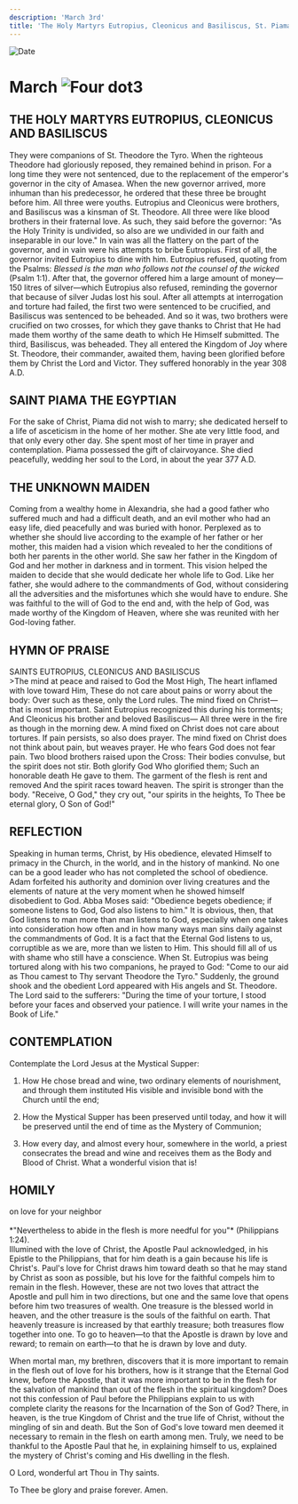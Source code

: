 ```yaml
---
description: 'March 3rd'
title: 'The Holy Martyrs Eutropius, Cleonicus and Basiliscus, St. Piama the Egyptian, the Unknown Maiden'
---
```


<RunningHead />
<Image src="/title-imprint.png" height={68} width={50} alt="Date" className="title-imprint"/>

# <div id="date">March <Image className="four-dot" src="/four-dot.png" height={15} width={15} alt="Four dot" />3</div>

## THE HOLY MARTYRS EUTROPIUS, CLEONICUS AND BASILISCUS

They were companions of St. Theodore the Tyro. When the righteous Theodore had gloriously reposed, they remained behind in prison. For a long time they were not sentenced, due to the replacement of the emperor's governor in the city of Amasea. When the new governor arrived, more inhuman than his predecessor, he ordered that these three be brought before him. All three were youths. Eutropius and Cleonicus were brothers, and Basiliscus was a kinsman of St. Theodore. All three were like blood brothers in their fraternal love. As such, they said before the governor: "As the Holy Trinity is undivided, so also are we undivided in our faith and inseparable in our love." In vain was all the flattery on the part of the governor, and in vain were his attempts to bribe Eutropius. First of all, the governor invited Eutropius to dine with him. Eutropius refused, quoting from the Psalms: *Blessed is the man who follows not the counsel of the wicked* (Psalm 1:1). After that, the governor offered him a large amount of money—150 litres of silver—which Eutropius also refused, reminding the governor that because of silver Judas lost his soul. After all attempts at interrogation and torture had failed, the first two were sentenced to be crucified, and Basiliscus was sentenced to be beheaded. And so it was, two brothers were crucified on two crosses, for which they gave thanks to Christ that He had made them worthy of the same death to which He Himself submitted. The third, Basiliscus, was beheaded. They all entered the Kingdom of Joy where St. Theodore, their commander, awaited them, having been glorified before them by Christ the Lord and Victor. They suffered honorably in the year 308 A.D.

## SAINT PIAMA THE EGYPTIAN

For the sake of Christ, Piama did not wish to marry; she dedicated herself to a life of asceticism in the home of her mother. She ate very little food, and that only every other day. She spent most of her time in prayer and contemplation. Piama possessed the gift of clairvoyance. She died peacefully, wedding her soul to the Lord, in about the year 377 A.D.

## THE UNKNOWN MAIDEN

Coming from a wealthy home in Alexandria, she had a good father who suffered much and had a difficult death, and an evil mother who had an easy life, died peacefully and was buried with honor. Perplexed as to whether she should live according to the example of her father or her mother, this maiden had a vision which revealed to her the conditions of both her parents in the other world. She saw her father in the Kingdom of God and her mother in darkness and in torment. This vision helped the maiden to decide that she would dedicate her whole life to God. Like her father, she would adhere to the commandments of God, without considering all the adversities and the misfortunes which she would have to endure. She was faithful to the will of God to the end and, with the help of God, was made worthy of the Kingdom of Heaven, where she was reunited with her God-loving father.


## HYMN OF PRAISE
<div style={{textAlign:'center', color:'crimson', fontWeight:'bold'}}>
SAINTS EUTROPIUS, CLEONICUS AND BASILISCUS
</div>
>The mind at peace and raised to God the Most High,  
The heart inflamed with love toward Him,  
These do not care about pains or worry about the body:  
Over such as these, only the Lord rules.  
The mind fixed on Christ—that is most important.  
Saint Eutropius recognized this during his torments;  
And Cleonicus his brother and beloved Basiliscus—  
All three were in the fire as though in the morning dew.  
A mind fixed on Christ does not care about tortures.  
If pain persists, so also does prayer.  
The mind fixed on Christ does not think about pain, but weaves prayer.  
He who fears God does not fear pain.  
Two blood brothers raised upon the Cross:  
Their bodies convulse, but the spirit does not stir.  
Both glorify God Who glorified them;  
Such an honorable death He gave to them.  
The garment of the flesh is rent and removed  
And the spirit races toward heaven.  
The spirit is stronger than the body.  
"Receive, O God," they cry out, "our spirits in the heights,  
To Thee be eternal glory, O Son of God!"  


## REFLECTION

Speaking in human terms, Christ, by His obedience, elevated Himself to primacy in the Church, in the world, and in the history of mankind. No one can be a good leader who has not completed the school of obedience. Adam forfeited his authority and dominion over living creatures and the elements of nature at the very moment when he showed himself disobedient to God. Abba Moses said: "Obedience begets obedience; if someone listens to God, God also listens to him." It is obvious, then, that God listens to man more than man listens to God, especially when one takes into consideration how often and in how many ways man sins daily against the commandments of God. It is a fact that the Eternal God listens to us, corruptible as we are, more than we listen to Him. This should fill all of us with shame who still have a conscience. When St. Eutropius was being tortured along with his two companions, he prayed to God: "Come to our aid as Thou camest to Thy servant Theodore the Tyro." Suddenly, the ground shook and the obedient Lord appeared with His angels and St. Theodore. The Lord said to the sufferers: "During the time of your torture, I stood before your faces and observed your patience. I will write your names in the Book of Life."


## CONTEMPLATION

Contemplate the Lord Jesus at the Mystical Supper:

1. How He chose bread and wine, two ordinary elements of nourishment, and through them instituted His visible and invisible bond with the Church until the end;

2. How the Mystical Supper has been preserved until today, and how it will be preserved until the end of time as the Mystery of Communion;

3. How every day, and almost every hour, somewhere in the world, a priest consecrates the bread and wine and receives them as the Body and Blood of Christ. What a wonderful vision that is!


## HOMILY
<div style={{textAlign:'center', color:'crimson', fontWeight:'bold'}}>
on love for your neighbor
</div><br />
<div style={{textAlign:'right'}}>
*"Nevertheless to abide in the flesh is more needful for you"* (Philippians 1:24).
</div>
Illumined with the love of Christ, the Apostle Paul acknowledged, in his Epistle to the Philippians, that for him death is a gain because his life is Christ's. Paul's love for Christ draws him toward death so that he may stand by Christ as soon as possible, but his love for the faithful compels him to remain in the flesh. However, these are not two loves that attract the Apostle and pull him in two directions, but one and the same love that opens before him two treasures of wealth. One treasure is the blessed world in heaven, and the other treasure is the souls of the faithful on earth. That heavenly treasure is increased by that earthly treasure; both treasures flow together into one. To go to heaven—to that the Apostle is drawn by love and reward; to remain on earth—to that he is drawn by love and duty.

When mortal man, my brethren, discovers that it is more important to remain in the flesh out of love for his brothers, how is it strange that the Eternal God knew, before the Apostle, that it was more important to be in the flesh for the salvation of mankind than out of the flesh in the spiritual kingdom? Does not this confession of Paul before the Philippians explain to us with complete clarity the reasons for the Incarnation of the Son of God? There, in heaven, is the true Kingdom of Christ and the true life of Christ, without the mingling of sin and death. But the Son of God's love toward men deemed it necessary to remain in the flesh on earth among men. Truly, we need to be thankful to the Apostle Paul that he, in explaining himself to us, explained the mystery of Christ's coming and His dwelling in the flesh.

O Lord, wonderful art Thou in Thy saints.

To Thee be glory and praise forever. Amen.